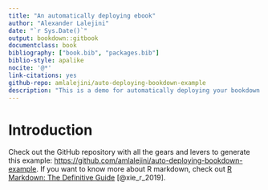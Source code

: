 ```yaml
---
title: "An automatically deploying ebook"
author: "Alexander Lalejini"
date: "`r Sys.Date()`"
output: bookdown::gitbook
documentclass: book
bibliography: ["book.bib", "packages.bib"]
biblio-style: apalike
nocite: '@*'
link-citations: yes
github-repo: amlalejini/auto-deploying-bookdown-example
description: "This is a demo for automatically deploying your bookdown ebook to GitHub pages."
---
```


# Introduction

Check out the GitHub repository with all the gears and levers to generate this example: <https://github.com/amlalejini/auto-deploying-bookdown-example>.
If you want to know more about R markdown, check out [R Markdown: The Definitive Guide](https://bookdown.org/yihui/rmarkdown/) [@xie_r_2019].